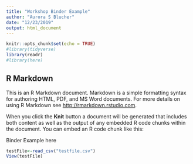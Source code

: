 ```yaml
---
title: "Workshop Binder Example"
author: "Aurora S Blucher"
date: "12/23/2019"
output: html_document
---
```


```r
knitr::opts_chunk$set(echo = TRUE)
#library(tidyverse)
library(readr)
#library(here)
```

## R Markdown

This is an R Markdown document. Markdown is a simple formatting syntax for authoring HTML, PDF, and MS Word documents. For more details on using R Markdown see <http://rmarkdown.rstudio.com>.

When you click the **Knit** button a document will be generated that includes both content as well as the output of any embedded R code chunks within the document. You can embed an R code chunk like this:


Binder Example here

```r
testFile<-read_csv("testfile.csv")
View(testFile)





```

